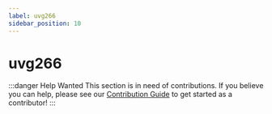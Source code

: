 ```yaml
---
label: uvg266
sidebar_position: 10
---
```


# uvg266

:::danger Help Wanted
This section is in need of contributions. If you believe you can help, please see our [Contribution Guide](../contribution-guide.mdx) to get started as a contributor!
:::